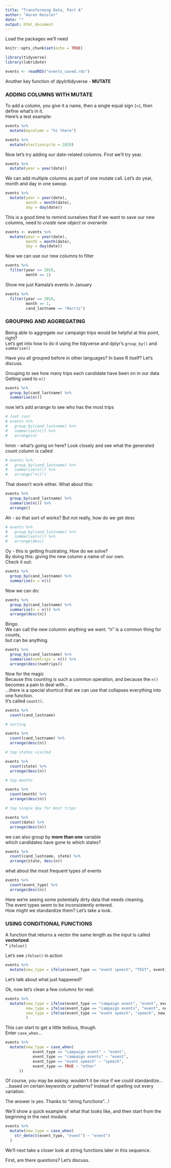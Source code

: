 ```yaml
---
title: "Transforming Data, Part A"
author: "Aaron Kessler"
date: ""
output: html_document
---
```


Load the packages we'll need

```r
knitr::opts_chunk$set(echo = TRUE)

library(tidyverse)
library(lubridate)

events <- readRDS("events_saved.rds")

```

Another key function of dpylr/tidyverse - **MUTATE**

### ADDING COLUMNS WITH MUTATE  
  
To add a column, you give it a name, then a single equal sign (=), then define what's in it.  
Here's a test example:

```r
events %>% 
  mutate(mycolumn = "hi there")

```


```r
events %>% 
  mutate(electioncycle = 2020)

```

Now let's try adding our date-related columns.  First we'll try year.

```r
events %>% 
  mutate(year = year(date))

```

We can add multiple columns as part of one mutate call. Let's do year, month and day in one swoop.

```r
events %>% 
  mutate(year = year(date),
         month = month(date),
         day = day(date))

```

This is a good time to remind ourselves that if we want to save our new columns, need to *create new object* or *overwrite*

```r
events <- events %>% 
  mutate(year = year(date),
         month = month(date),
         day = day(date))

```

Now we can use our new columns to filter

```r
events %>% 
  filter(year == 2019,
         month == 1)

```

Show me just Kamala's events in January


```r
events %>% 
  filter(year == 2019,
         month == 1,
         cand_lastname == "Harris")

```


### GROUPING AND AGGREGATING  
 
 
Being able to aggregate our campaign trips would be helpful at this point, right?  
Let's get into how to do it using the tidyverse and dplyr's `group_by()` and `summarise()` 
  
Have you all grouped before in other languages? In base R itself?  Let's discuss.  
  
Grouping to see how many trips each candidate have been on in our data  
Getting used to `n()`

```r
events %>% 
  group_by(cand_lastname) %>% 
  summarise(n())

```

now let's add arrange to see who has the most trips

```r
# (not run)  
# events %>% 
#   group_by(cand_lastname) %>% 
#   summarise(n()) %>% 
#   arrange(n)

```

hmm - what's going on here? Look closely and see what the generated count column is called

```r
# events %>% 
#   group_by(cand_lastname) %>% 
#   summarise(n()) %>% 
#   arrange("n()")

```

That doesn't work either. What about this:

```r
events %>% 
  group_by(cand_lastname) %>% 
  summarise(n()) %>% 
  arrange()

```

Ah - so that sort of works? But not really, how do we get desc

```r
# events %>% 
#   group_by(cand_lastname) %>% 
#   summarise(n()) %>% 
#   arrange(desc)

```

Oy - this is getting frustrating. How do we solve?  
By doing this: giving the new column a name of our own.  
Check it out:

```r
events %>% 
  group_by(cand_lastname) %>% 
  summarise(n = n()) 

```

Now we can do:

```r
events %>% 
  group_by(cand_lastname) %>% 
  summarise(n = n()) %>% 
  arrange(desc(n))

```

Bingo.  
We can call the new columnn anything we want. "n" is a common thing for counts,  
but can be anything.

```r
events %>% 
  group_by(cand_lastname) %>% 
  summarise(numtrips = n()) %>% 
  arrange(desc(numtrips))

```

Now for the magic  
Because this counting is such a common operation, and because the `n()` becomes a pain to deal with...  
...there is a special shortcut that we can use that collapses everything into one function.  
It's called `count()`.

```r
events %>% 
  count(cand_lastname)

# sorting

events %>% 
  count(cand_lastname) %>% 
  arrange(desc(n))

# top states visited

events %>% 
  count(state) %>% 
  arrange(desc(n))

# top months

events %>% 
  count(month) %>% 
  arrange(desc(n))

# top single day for most trips

events %>% 
  count(date) %>% 
  arrange(desc(n))

```

we can also group by **more than one** variable  
which candidates have gone to which states?

```r
events %>% 
  count(cand_lastname, state) %>% 
  arrange(state, desc(n))

```

what about the most frequent types of events

```r
events %>% 
  count(event_type) %>% 
  arrange(desc(n))

```

Here we're seeing some potentially dirty data that needs cleaning.  
The event types seem to be inconsistently entered.  
How might we standardize them? Let's take a look.  

### USING CONDITIONAL FUNCTIONS
  
A function that returns a vector the same length as the input is called **vectorized**.  
* `ifelse()`  
  
Let's see `ifelse()` in action

```r
events %>% 
  mutate(new_type = ifelse(event_type == "event speech", "TEST", event_type)) 

```

Let's talk about what just happened?

Ok, now let's clean a few columns for real:

```r
events %>% 
  mutate(new_type = ifelse(event_type == "campaign event", "event", event_type),
         new_type = ifelse(event_type == "campaign events", "event", new_type),
         new_type = ifelse(event_type == "event speech", "speech", new_type)
         ) 

```

This can start to get a little tedious, though.  
Enter `case_when`...

```r
events %>%
  mutate(new_type = case_when(
            event_type == "campaign event" ~ "event",
            event_type == "campaign events" ~ "event",
            event_type == "event speech" ~ "speech",
            event_type == TRUE ~ "other"
      ))

```

Of course, you may be asking: wouldn't it be nice if we could standardize...  
...based on certain keywords or patterns?  Instead of spelling out every variation.  
  
The answer is yes. Thanks to "string functions"...!  
  
We'll show a quick example of what that looks like, and then start from the beginning in the next module.  

```r
events %>%
  mutate(new_type = case_when(
    str_detect(event_type, "event") ~ "event")
  )

```

We'll next take a closer look at string functions later in this sequence.
  
First, are there questions? Let's discuss.






